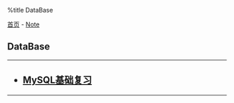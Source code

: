 %title DataBase

[[../../index|首页]] - [[../index|Note]]
==DataBase==
----
<h2>
* [[mysql_base_review|MySQL基础复习]]
</h2>
----

